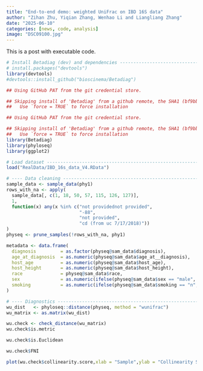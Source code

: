 ```yaml
---
title: "End-to-end demo: weighted UniFrac on IBD 16S data"
author: "Zihan Zhu, Yiqian Zhang, Wenhao Li and Liangliang Zhang"
date: "2025-06-10"
categories: [news, code, analysis]
image: "DSC09100.jpg"
---
```


This is a post with executable code.

```r
# Install Betadiag (dev) and dependencies ---------------------------------
# install.packages("devtools")
library(devtools)
#devtools::install_github("bioscinema/Betadiag")
```

```r
## Using GitHub PAT from the git credential store.

## Skipping install of 'Betadiag' from a github remote, the SHA1 (bf9bbd2c) has not changed since last install.
##   Use `force = TRUE` to force installation
```


```r
## Using GitHub PAT from the git credential store.

## Skipping install of 'Betadiag' from a github remote, the SHA1 (bf9bbd2c) has not changed since last install.
##   Use `force = TRUE` to force installation
library(Betadiag)
library(phyloseq)
library(ggplot2)

# Load dataset ------------------------------------------------------------
load("RealData/IBD_16s_data_V4.RData")

# ---- Data cleaning ------------------------------------------------------
sample_data <- sample_data(phy1)
rows_with_na <- apply(
  sample_data[, c(1, 18, 50, 57, 115, 126, 127)],
  1,
  function(x) any(x %in% c("not providednot provided",
                           "-88",
                           "not provided",
                           "cd (from uc 7/17/2018)"))
)
physeq <- prune_samples(!rows_with_na, phy1)

metadata <- data.frame(
  diagnosis         = as.factor(physeq@sam_data$diagnosis),
  age_at_diagnosis  = as.numeric(physeq@sam_data$age_at__diagnosis),
  host_age          = as.numeric(physeq@sam_data$host_age),
  host_height       = as.numeric(physeq@sam_data$host_height),
  race              = physeq@sam_data$race,
  sex               = as.numeric(ifelse(physeq@sam_data$sex == "male", 1, 0)),
  smoking           = as.numeric(ifelse(physeq@sam_data$smoking == "n", 0, 1))
)

# ---- Diagnostics --------------------------------------------------------
wu_dist   <- phyloseq::distance(physeq, method = "wunifrac")
wu_matrix <- as.matrix(wu_dist)

wu.check <- check_distance(wu_matrix)
wu.check$is.metric
```

```r
wu.check$is.Euclidean
```

```r
wu.check$FNI
```

```r
plot(wu.check$collinearity.score,xlab = "Sample",ylab = "Collinearity Score") 
```
